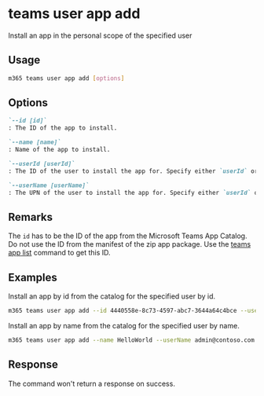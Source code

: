 
# teams user app add

Install an app in the personal scope of the specified user

## Usage

```sh
m365 teams user app add [options]
```

## Options

```md definition-list
`--id [id]`
: The ID of the app to install.

`--name [name]`
: Name of the app to install.

`--userId [userId]`
: The ID of the user to install the app for. Specify either `userId` or `userName` but not both.

`--userName [userName]`
: The UPN of the user to install the app for. Specify either `userId` or `userName` but not both.
```

<Global />

## Remarks

The `id` has to be the ID of the app from the Microsoft Teams App Catalog. Do not use the ID from the manifest of the zip app package. Use the [teams app list](../app/app-list.mdx) command to get this ID.

## Examples

Install an app by id from the catalog for the specified user by id.

```sh
m365 teams user app add --id 4440558e-8c73-4597-abc7-3644a64c4bce --userId 2609af39-7775-4f94-a3dc-0dd67657e900
```

Install an app by name from the catalog for the specified user by name.

```sh
m365 teams user app add --name HelloWorld --userName admin@contoso.com
```

## Response

The command won't return a response on success.
